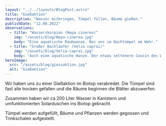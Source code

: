 ```yaml
---
layout: "../../layouts/BlogPost.astro"
title: "Gießaktion"
description: "Wasser mitbringen, Tümpel füllen, Bäume gießen."
publishDate: "12.08.2022"
observations:
  - title: "Wasserskorpion (Nepa cinerea)"
    img: "/assets/blog/Nepa-cinerea.jpg"
    body: "Eine aquatische Raubwanze. Bei uns im Bachtümpel am Wehr."
  - title: "Großer Bachläufer (Velia caprai)"
    img: "/assets/blog/Velia-caprai.jpg"
    body: "Auch eine aquatische Wanze. Der etwas seltenere Cousin des Wasserläufers."
heroImage:
  src: "/assets/blog/giessaktion.jpg"
  alt: "Gießaktion"
---
```



Wir haben uns zu einer Gießaktion im Biotop verabredet.
Die Tümpel sind fast alle trocken gefallen und die Bäume beginnen die Blätter abzuwerfen.

Zusammen haben wir ca 200 Liter Wasser in Kanistern und umfunktionierten Solarduschen ins Biotop gebracht.

Tümpel werden aufgefüllt, Bäume und Pflanzen werden gegossen und Trinkschalen aufgestellt.

<Cards observations={frontmatter.observations} />

